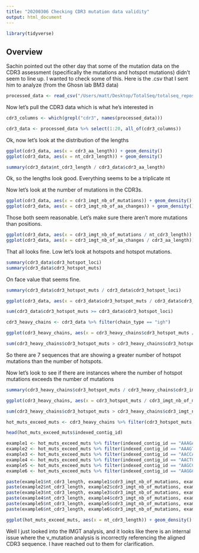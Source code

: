 ```yaml
---
title: "20200306 Checking CDR3 mutation data validity"
output: html_document
---
```


```r
library(tidyverse)
```

## Overview

Sachin pointed out the other day that some of the mutation data on the CDR3 assessment (specifically the mutations and hotspot mutations) didn't seem to line up. I wanted to check some of this. Here is the .csv that I sent him to analyze (from the Ghosn lab BM3 data)

```r

processed_data <- read_csv("/Users/matt/Desktop/TotalSeq/totalseq_repository/test_data/imgt_vdj_outs/summary_files/lineage_processed_data.csv")

```

Now let's pull the CDR3 data which is what he's interested in

```r

cdr3_columns <- which(grepl("cdr3", names(processed_data)))

cdr3_data <- processed_data %>% select(1:20, all_of(cdr3_columns))

```

Ok, now let's look at the distribution of the lengths 

```r

ggplot(cdr3_data, aes(x = cdr3_aa_length)) + geom_density()
ggplot(cdr3_data, aes(x = nt_cdr3_length)) + geom_density()

summary(cdr3_data$nt_cdr3_length / cdr3_data$cdr3_aa_length)

```

Ok, so the lengths look good. Everything seems to be a triplicate nt 

Now let's look at the number of mutations in the CDR3s.

```r

ggplot(cdr3_data, aes(x = cdr3_imgt_nb_of_mutations)) + geom_density()
ggplot(cdr3_data, aes(x = cdr3_imgt_nb_of_aa_changes)) + geom_density()

```

Those both seem reasonable. Let's make sure there aren't more mutations than positions.

```r

ggplot(cdr3_data, aes(x = cdr3_imgt_nb_of_mutations / nt_cdr3_length)) + geom_density()
ggplot(cdr3_data, aes(x = cdr3_imgt_nb_of_aa_changes / cdr3_aa_length)) + geom_density()

```

That all looks fine. Low let's look at hotspots and hotspot mutations.

```r

summary(cdr3_data$cdr3_hotspot_loci)
summary(cdr3_data$cdr3_hotspot_muts)


```

On face value that seems fine.

```r

summary(cdr3_data$cdr3_hotspot_muts / cdr3_data$cdr3_hotspot_loci)

ggplot(cdr3_data, aes(x = cdr3_data$cdr3_hotspot_muts / cdr3_data$cdr3_hotspot_loci)) + geom_density()

sum(cdr3_data$cdr3_hotspot_muts >= cdr3_data$cdr3_hotspot_loci)

cdr3_heavy_chains <- cdr3_data %>% filter(chain_type == "igh")

ggplot(cdr3_heavy_chains, aes(x = cdr3_heavy_chains$cdr3_hotspot_muts / cdr3_heavy_chains$cdr3_hotspot_loci)) + geom_density()

sum(cdr3_heavy_chains$cdr3_hotspot_muts > cdr3_heavy_chains$cdr3_hotspot_loci)

```

So there are 7 sequences that are showing a greater number of hotspot mutations than the number of hotspots.

Now let's look to see if there are instances where the number of hotspot mutations exceeds the number of mutations

```r

summary(cdr3_heavy_chains$cdr3_hotspot_muts / cdr3_heavy_chains$cdr3_imgt_nb_of_mutations)

ggplot(cdr3_heavy_chains, aes(x = cdr3_hotspot_muts / cdr3_imgt_nb_of_mutations)) + geom_density() + geom_rug()

sum(cdr3_heavy_chains$cdr3_hotspot_muts > cdr3_heavy_chains$cdr3_imgt_nb_of_mutations, na.rm = TRUE)

hot_muts_exceed_muts <- cdr3_heavy_chains %>% filter(cdr3_hotspot_muts > cdr3_imgt_nb_of_mutations)

head(hot_muts_exceed_muts$indexed_contig_id)

example1 <- hot_muts_exceed_muts %>% filter(indexed_contig_id == "AAAGATGGTACCGTAT-32_contig_1") 
example2 <- hot_muts_exceed_muts %>% filter(indexed_contig_id == "AAAGTAGAGACAGAGA-32_contig_1") 
example3 <- hot_muts_exceed_muts %>% filter(indexed_contig_id == "AACCATGAGGCCCGTT-32_contig_2") 
example4 <- hot_muts_exceed_muts %>% filter(indexed_contig_id == "AACTCTTTCACCACCT-32_contig_1") 
example5 <- hot_muts_exceed_muts %>% filter(indexed_contig_id == "AAGCCGCGTCGGCATC-32_contig_1") 
example6 <- hot_muts_exceed_muts %>% filter(indexed_contig_id == "AAGGCAGCACGGTGTC-32_contig_2") 

paste(example1$nt_cdr3_length, example1$cdr3_imgt_nb_of_mutations, example1$cdr3_hotspot_loci, example1$cdr3_hotspot_muts, sep = ";")
paste(example2$nt_cdr3_length, example2$cdr3_imgt_nb_of_mutations, example2$cdr3_hotspot_loci, example2$cdr3_hotspot_muts, sep = ";")
paste(example3$nt_cdr3_length, example3$cdr3_imgt_nb_of_mutations, example3$cdr3_hotspot_loci, example3$cdr3_hotspot_muts, sep = ";")
paste(example4$nt_cdr3_length, example4$cdr3_imgt_nb_of_mutations, example4$cdr3_hotspot_loci, example4$cdr3_hotspot_muts, sep = ";")
paste(example5$nt_cdr3_length, example5$cdr3_imgt_nb_of_mutations, example5$cdr3_hotspot_loci, example5$cdr3_hotspot_muts, sep = ";")
paste(example6$nt_cdr3_length, example6$cdr3_imgt_nb_of_mutations, example6$cdr3_hotspot_loci, example6$cdr3_hotspot_muts, sep = ";")

```

```r

ggplot(hot_muts_exceed_muts, aes(x = nt_cdr3_length)) + geom_density()

```

Well I just looked into the IMGT analysis, and it looks like there is an internal issue where the v_mutation analysis is incorrectly referencing the aligned CDR3 sequence. I have reached out to them for clarification.




























































